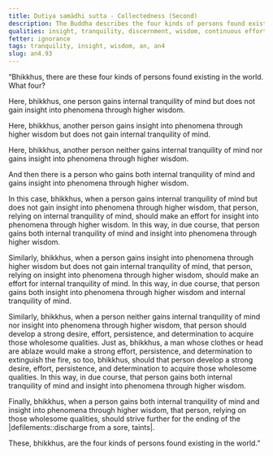 ```yaml
---
title: Dutiya samādhi sutta - Collectedness (Second)
description: The Buddha describes the four kinds of persons found existing in the world and how they can develop both tranquility and insight.
qualities: insight, tranquility, discernment, wisdom, continuous effort, right effort, contemplation, cultivation, collectedness, desire, vigour, rousing of energy
fetter: ignorance
tags: tranquility, insight, wisdom, an, an4
slug: an4.93
---
```


“Bhikkhus, there are these four kinds of persons found existing in the world. What four?

Here, bhikkhus, one person gains internal tranquility of mind but does not gain insight into phenomena through higher wisdom.

Here, bhikkhus, another person gains insight into phenomena through higher wisdom but does not gain internal tranquility of mind.

Here, bhikkhus, another person neither gains internal tranquility of mind nor gains insight into phenomena through higher wisdom.

And then there is a person who gains both internal tranquility of mind and gains insight into phenomena through higher wisdom.

In this case, bhikkhus, when a person gains internal tranquility of mind but does not gain insight into phenomena through higher wisdom, that person, relying on internal tranquility of mind, should make an effort for insight into phenomena through higher wisdom. In this way, in due course, that person gains both internal tranquility of mind and insight into phenomena through higher wisdom.

Similarly, bhikkhus, when a person gains insight into phenomena through higher wisdom but does not gain internal tranquility of mind, that person, relying on insight into phenomena through higher wisdom, should make an effort for internal tranquility of mind. In this way, in due course, that person gains both insight into phenomena through higher wisdom and internal tranquility of mind.

Similarly, bhikkhus, when a person neither gains internal tranquility of mind nor insight into phenomena through higher wisdom, that person should develop a strong desire, effort, persistence, and determination to acquire those wholesome qualities. Just as, bhikkhus, a man whose clothes or head are ablaze would make a strong effort, persistence, and determination to extinguish the fire, so too, bhikkhus, should that person develop a strong desire, effort, persistence, and determination to acquire those wholesome qualities. In this way, in due course, that person gains both internal tranquility of mind and insight into phenomena through higher wisdom.

Finally, bhikkhus, when a person gains both internal tranquility of mind and insight into phenomena through higher wisdom, that person, relying on those wholesome qualities, should strive further for the ending of the |defilements::discharge from a sore, taints|.

These, bhikkhus, are the four kinds of persons found existing in the world.”